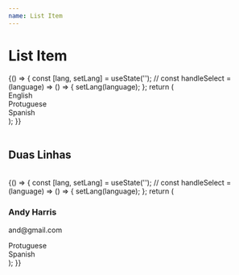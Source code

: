 ```yaml
---
name: List Item
---
```



# List Item

<Playground>
  {() => {
    const [lang, setLang] = useState('');
    //
    const handleSelect = (language) => () => {
      setLang(language);
    };
    return (
      <div className="tw-flex tw-flex-col">
        <div className={`tw-listitem ${lang === 'en' ? 'tw-listitem-selected' : ''}`} onClick={handleSelect('en')}>
          English
        </div>
        <div className={`tw-listitem ${lang === 'pt' ? 'tw-listitem-selected' : ''}`} onClick={handleSelect('pt')}>
          Protuguese
        </div>
        <div className={`tw-listitem ${lang === 'es' ? 'tw-listitem-selected' : ''}`} onClick={handleSelect('es')}>
          Spanish
        </div>
      </div>
    );
  }}
</Playground>

<br />
<br />

## Duas Linhas

<br />

<Playground>
  {() => {
    const [lang, setLang] = useState('');
    //
    const handleSelect = (language) => () => {
      setLang(language);
    };
    return (
      <div className="tw-flex tw-flex-col">
        <div className={`tw-listitem tw-listitem-multi tw-listitem-disabled`}>
          <h3 className="tw-listitem-first">Andy Harris</h3>
          <p className="tw-listitem-second">and@gmail.com</p>
        </div>
        <div className={`tw-listitem ${lang === 'pt' ? 'tw-listitem-selected' : ''}`} onClick={handleSelect('pt')}>
          Protuguese
        </div>
        <div className={`tw-listitem ${lang === 'es' ? 'tw-listitem-selected' : ''}`} onClick={handleSelect('es')}>
          Spanish
        </div>
      </div>
    );
  }}
</Playground>
